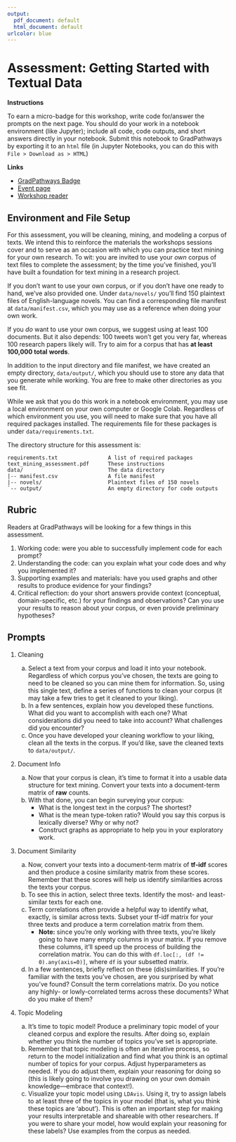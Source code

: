 ```yaml
---
output:
  pdf_document: default
  html_document: default
urlcolor: blue
---
```

\raggedright

Assessment: Getting Started with Textual Data
=============================================

**Instructions**

To earn a micro-badge for this workshop, write code for/answer the prompts on 
the next page. You should do your work in a notebook environment (like Jupyter); 
include all code, code outputs, and short answers directly in your notebook. 
Submit this notebook to GradPathways by exporting it to an `html` file (in 
Jupyter Notebooks, you can do this with `File > Download as > HTML`)

**Links**

+ [GradPathways Badge](https://ucd.badgr.com/public/badges/_yDXCo61QBO_2k3PgwwG5w)
+ [Event page](https://datalab.ucdavis.edu/eventscalendar/getting-started-with-textual-data-in-python-3-part-series/)
+ [Workshop reader](https://ucdavisdatalab.github.io/workshop_getting_started_with_textual_data/)

Environment and File Setup
--------------------------

For this assessment, you will be cleaning, mining, and modeling a corpus of texts. 
We intend this to reinforce the materials the workshops sessions cover and to 
serve as an occasion with which you can practice text mining for your own 
research. To wit: you are invited to use your *own* corpus of text files to 
complete the assessment; by the time you've finished, you'll have built a 
foundation for text mining in a research project.

If you don't want to use your own corpus, or if you don't have one ready to hand, 
we've also provided one. Under `data/novels/` you'll find 150 plaintext files of 
English-language novels. You can find a corresponding file manifest at 
`data/manifest.csv`, which you may use as a reference when doing your own work.

If you *do* want to use your own corpus, we suggest using at least 100 documents. 
But it also depends: 100 tweets won't get you very far, whereas 100 research 
papers likely will. Try to aim for a corpus that has **at least 100,000 total** 
**words**.

In addition to the input directory and file manifest, we have created an empty 
directory, `data/output/`, which you should use to store any data that you 
generate while working. You are free to make other directories as you see fit.

While we ask that you do this work in a notebook environment, you may use a 
local environment on your own computer or Google Colab. Regardless of which 
environment you use, you will need to make sure that you have all required 
packages installed. The requirements file for these packages is under 
`data/requirements.txt`.

The directory structure for this assessment is:

```
requirements.txt                A list of required packages
text_mining_assessment.pdf      These instructions
data/                           The data directory
|-- manifest.csv                A file manifest
|-- novels/                     Plaintext files of 150 novels
`-- output/                     An empty directory for code outputs
```

Rubric
------

Readers at GradPathways will be looking for a few things in this assessment. 

1. Working code: were you able to successfully implement code for each prompt?
2. Understanding the code: can you explain what your code does and why you 
   implemented it?
3. Supporting examples and materials: have you used graphs and other results to 
   produce evidence for your findings?
4. Critical reflection: do your short answers provide context (conceptual, 
   domain-specific, etc.) for your findings and observations? Can you use your 
   results to reason about your corpus, or even provide preliminary hypotheses?

\pagebreak

Prompts
-------

1. Cleaning

    a. Select a text from your corpus and load it into your notebook. Regardless 
    of which corpus you've chosen, the texts are going to need to be cleaned so 
    you can mine them for information. So, using this single text, define a series 
    of functions to clean your corpus (it may take a few tries to get it cleaned 
    to your liking).
    b. In a few sentences, explain how you developed these functions. What did you 
    want to accomplish with each one? What considerations did you need to take 
    into account? What challenges did you encounter?
    c. Once you have developed your cleaning workflow to your liking, clean all 
    the texts in the corpus. If you'd like, save the cleaned texts to `data/output/`.
  
2. Document Info

    a. Now that your corpus is clean, it's time to format it into a usable data 
    structure for text mining. Convert your texts into a document-term matrix of 
    **raw** counts.
    b. With that done, you can begin surveying your corpus:
        + What is the longest text in the corpus? The shortest?
        + What is the mean type-token ratio? Would you say this corpus is 
        lexically diverse? Why or why not?
        + Construct graphs as appropriate to help you in your exploratory work.
  
3. Document Similarity

    a. Now, convert your texts into a document-term matrix of **tf-idf** scores 
    and then produce a cosine similarity matrix from these scores. Remember that 
    these scores will help us identify similarities across the texts your corpus.
    b. To see this in action, select three texts. Identify the most- and 
    least-similar texts for each one.
    c. Term correlations often provide a helpful way to identify what, exactly, 
    is similar across texts. Subset your tf-idf matrix for your three texts and 
    produce a term correlation matrix from them.
        + **Note:** since you're only working with three texts, you're likely 
        going to have many empty columns in your matrix. If you remove these 
        columns, it'll speed up the process of building the correlation matrix. 
        You can do this with `df.loc[:, (df != 0).any(axis=0)]`, where `df` is 
        your subsetted matrix.
    d. In a few sentences, briefly reflect on these (dis)similarities. If you're 
    familiar with the texts you've chosen, are you surprised by what you've found? 
    Consult the term correlations matrix. Do you notice any highly- or 
    lowly-correlated terms across these documents? What do you make of them?
    
4. Topic Modeling

    a. It's time to topic model! Produce a preliminary topic model of your 
    cleaned corpus and explore the results. After doing so, explain whether you 
    think the number of topics you've set is appropriate.
    b. Remember that topic modeling is often an iterative process, so return to 
    the model initialization and find what you think is an optimal number of 
    topics for your corpus. Adjust hyperparameters as needed. If you do adjust 
    them, explain your reasoning for doing so (this is likely going to involve 
    you drawing on your own domain knowledge---embrace that context!).
    c. Visualize your topic model using `LDAvis`. Using it, try to assign labels 
    to at least three of the topics in your model (that is, what you think these 
    topics are 'about'). This is often an important step for making your results 
    interpretable and shareable with other researchers. If you were to share your 
    model, how would explain your reasoning for these labels? Use examples from 
    the corpus as needed.
    